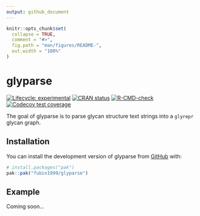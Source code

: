 ```yaml
---
output: github_document
---
```


<!-- README.md is generated from README.Rmd. Please edit that file -->

```r
knitr::opts_chunk$set(
  collapse = TRUE,
  comment = "#>",
  fig.path = "man/figures/README-",
  out.width = "100%"
)
```

# glyparse

<!-- badges: start -->
[![Lifecycle: experimental](https://img.shields.io/badge/lifecycle-experimental-orange.svg)](https://lifecycle.r-lib.org/articles/stages.html#experimental)
[![CRAN status](https://www.r-pkg.org/badges/version/glyparse)](https://CRAN.R-project.org/package=glyparse)
[![R-CMD-check](https://github.com/fubin1999/glyparse/actions/workflows/R-CMD-check.yaml/badge.svg)](https://github.com/fubin1999/glyparse/actions/workflows/R-CMD-check.yaml)
[![Codecov test coverage](https://codecov.io/gh/fubin1999/glyparse/graph/badge.svg)](https://app.codecov.io/gh/fubin1999/glyparse)
<!-- badges: end -->

The goal of glyparse is to parse glycan structure text strings 
into a `glyrepr` glycan graph.

## Installation

You can install the development version of glyparse from [GitHub](https://github.com/) with:

``` r
# install.packages("pak")
pak::pak("fubin1999/glyparse")
```

## Example

Coming soon...
